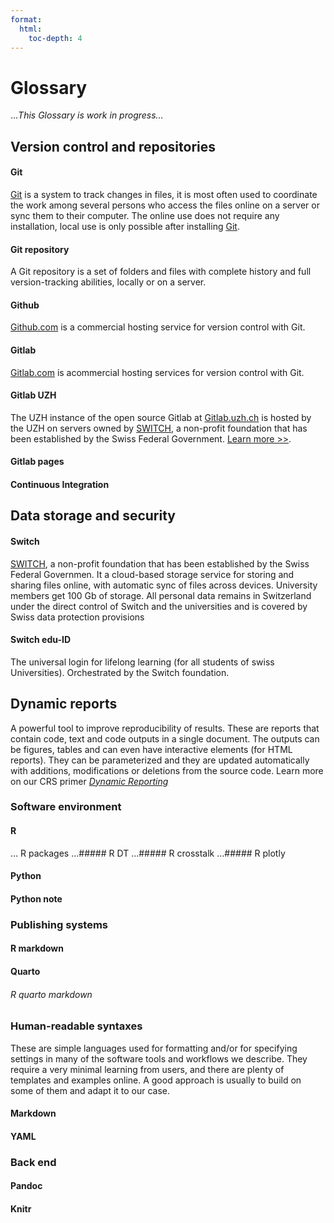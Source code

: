 ```yaml
---
format:
  html:
    toc-depth: 4
---
```


# Glossary {.unnumbered}

...*This Glossary is work in progress...*

## Version control and repositories

#### Git

[Git](https://en.wikipedia.org/wiki/Git) is a system to track changes in files, it is most often used to coordinate the work among several persons who access the files online on a server or sync them to their computer. The online use does not require any installation, local use is only possible after installing [Git](https://git-scm.com/downloads).

#### Git repository

A Git repository is a set of folders and files with complete history and full version-tracking abilities, locally or on a server.

#### Github

[Github.com](https://github.com/) is a commercial hosting service for version control with Git.

#### Gitlab

[Gitlab.com](https://about.gitlab.com/) is acommercial hosting services for version control with Git.

#### Gitlab UZH
The UZH instance of the open source Gitlab at [Gitlab.uzh.ch](https://gitlab.uzh.ch) is hosted by the UZH on servers owned by [SWITCH](https://www.switch.ch/de/edu-id/), a non-profit foundation that has been established by the Swiss Federal Government. [Learn more \>\>](https://www.zi.uzh.ch/en/staff/software-elearning/webplatforms/gitlab.html).


#### Gitlab pages 

#### Continuous Integration 



## Data storage and security

#### Switch
[SWITCH](https://www.switch.ch/de/edu-id/), a non-profit foundation that has been established by the Swiss Federal Governmen. It a cloud-based storage service for storing and sharing files online, with automatic sync of files across devices. University members get 100 Gb of storage. All personal data remains in Switzerland under the direct control of Switch and the universities and is covered by Swiss data protection provisions 

#### Switch edu-ID

The universal login for lifelong learning (for all students of swiss Universities). Orchestrated by the Switch foundation. 


## Dynamic reports 
A powerful tool to improve reproducibility of results. These are reports that contain code, text and code outputs in a single document. The outputs can be figures, tables and can even have interactive elements (for HTML reports). They can be parameterized and they are updated automatically with additions, modifications or deletions from the source code. Learn more on our CRS primer [*Dynamic Reporting*](https://zenodo.org/records/8354360) 

### Software environment

#### R
... R packages 
...##### R DT 
...##### R crosstalk
...##### R plotly



#### Python  

#### Python note

### Publishing systems 

#### R markdown



#### Quarto
###### R quarto markdown 


### Human-readable syntaxes
These are simple languages used for formatting and/or for specifying settings in many of the software tools and workflows we describe. They require a very minimal learning from users, and there are plenty of templates and examples online. A good approach is usually to build on some of them and adapt it to our case. 

#### Markdown

#### YAML 

### Back end 
#### Pandoc 

#### Knitr
